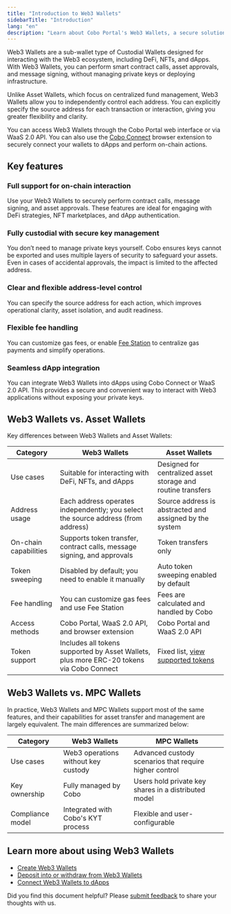 ```yaml
---
title: "Introduction to Web3 Wallets"
sidebarTitle: "Introduction"
lang: "en"
description: "Learn about Cobo Portal's Web3 Wallets, a secure solution for managing digital assets with advanced security and compliance features."
---
```


Web3 Wallets are a sub-wallet type of Custodial Wallets designed for interacting with the Web3 ecosystem, including DeFi, NFTs, and dApps. With Web3 Wallets, you can perform smart contract calls, asset approvals, and message signing, without managing private keys or deploying infrastructure.

Unlike Asset Wallets, which focus on centralized fund management, Web3 Wallets allow you to independently control each address. You can explicitly specify the source address for each transaction or interaction, giving you greater flexibility and clarity.

You can access Web3 Wallets through the Cobo Portal web interface or via WaaS 2.0 API. You can also use the [Cobo Connect](/en/cobo-connect/introduction) browser extension to securely connect your wallets to dApps and perform on-chain actions.

## Key features

### Full support for on-chain interaction  
Use your Web3 Wallets to securely perform contract calls, message signing, and asset approvals. These features are ideal for engaging with DeFi strategies, NFT marketplaces, and dApp authentication.

### Fully custodial with secure key management  
You don’t need to manage private keys yourself. Cobo ensures keys cannot be exported and uses multiple layers of security to safeguard your assets. Even in cases of accidental approvals, the impact is limited to the affected address.

### Clear and flexible address-level control  
You can specify the source address for each action, which improves operational clarity, asset isolation, and audit readiness.

### Flexible fee handling  
You can customize gas fees, or enable [Fee Station](/en/portal/fee-station/introduction) to centralize gas payments and simplify operations.

### Seamless dApp integration  
You can integrate Web3 Wallets into dApps using Cobo Connect or WaaS 2.0 API. This provides a secure and convenient way to interact with Web3 applications without exposing your private keys.

## Web3 Wallets vs. Asset Wallets

Key differences between Web3 Wallets and Asset Wallets:

| Category | Web3 Wallets | Asset Wallets |
|-----------|--------------|----------------|
| Use cases | Suitable for interacting with DeFi, NFTs, and dApps | Designed for centralized asset storage and routine transfers |
| Address usage | Each address operates independently; you select the source address (from address) | Source address is abstracted and assigned by the system |
| On-chain capabilities | Supports token transfer, contract calls, message signing, and approvals | Token transfers only |
| Token sweeping | Disabled by default; you need to enable it manually | Auto token sweeping enabled by default |
| Fee handling | You can customize gas fees and use Fee Station | Fees are calculated and handled by Cobo |
| Access methods | Cobo Portal, WaaS 2.0 API, and browser extension | Cobo Portal and WaaS 2.0 API |
| Token support | Includes all tokens supported by Asset Wallets, plus more ERC-20 tokens via Cobo Connect | Fixed list, [view supported tokens](/en/portal/supported-tokens-and-chains) |

## Web3 Wallets vs. MPC Wallets

In practice, Web3 Wallets and MPC Wallets support most of the same features, and their capabilities for asset transfer and management are largely equivalent. The main differences are summarized below:

| Category | Web3 Wallets | MPC Wallets |
|-----------|----------------|--------------|
| Use cases | Web3 operations without key custody | Advanced custody scenarios that require higher control |
| Key ownership | Fully managed by Cobo | Users hold private key shares in a distributed model |
| Compliance model | Integrated with Cobo's KYT process | Flexible and user-configurable |

## Learn more about using Web3 Wallets

- [Create Web3 Wallets](/en/portal/custodial-wallets/web3-wallets/set-up)  
- [Deposit into or withdraw from Web3 Wallets](/en/portal/custodial-wallets/web3-wallets/transfers)  
- [Connect Web3 Wallets to dApps](/en/portal/custodial-wallets/web3-wallets/dApp-interaction)


<Tip>Did you find this document helpful? Please [submit feedback](https://forms.zohopublic.com/cobo/form/DocumentFeedbackForm/formperma/QvLOhxJv1_JMsJ-1dleZ8Itb_7rzN-LtgvsDdxosoVI) to share your thoughts with us.</Tip>

